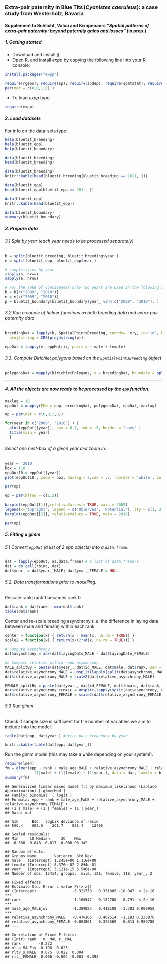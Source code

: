 <!--
%\VignetteEngine{knitr::knitr}
%\VignetteIndexEntry{Blue Tits Case study}
-->

### Extra-pair paternity in Blue Tits (_Cyanistes caeruleus_): a case study from Westerholz, Bavaria 

#### Supplement to Schlicht, Valcu and Kempenaers _"Spatial patterns of extra-pair paternity: beyond paternity gains and losses"_ (in prep.)


##### 1. Getting started
 * Download and install [R](http://cran.rstudio.com/).
 * Open R, and install _expp_ by copying the following line into your R console:  
```r
install.packages("expp")
```  
  
```r
require(rgeos); require(sp); require(spdep); require(spatstat); require(deldir)
par(mar = c(0,0,1,0) )
```
 * To load _expp_ type:   
```r
require(expp)
```

##### 2. Load datasets
For info on the data-sets type: 
```r
help(bluetit_breeding)
help(bluetit_epp)
help(bluetit_boundary)
```

```r
data(bluetit_breeding)
head(bluetit_breeding)
```
```r
data(bluetit_breeding)
knitr::kable(head(bluetit_breeding[bluetit_breeding == 2011, ]))
```

```r
data(bluetit_epp)
head(bluetit_epp[bluetit_epp == 2011, ])
```
```r
data(bluetit_epp)
knitr::kable(head(bluetit_epp))
```

```r
data(bluetit_boundary)
summary(bluetit_boundary)
```

##### 3. Prepare data

###### 3.1 Split by year (each year needs to be processed separately)

```r
b = split(bluetit_breeding, bluetit_breeding$year_)
e = split(bluetit_epp, bluetit_epp$year_) 

# sample sizes by year
sapply(b, nrow)
sapply(e, nrow)

# For the sake of conciseness only two years are used in the folowing analyses
b = b[c("2009", "2010")]
e = e[c("2009", "2010")]
p = bluetit_boundary[bluetit_boundary$year_ %in% c("2009", "2010"), ]

```

###### 3.2 Run a couple of helper functions on both breeding data and extra-pair paternity data 
```r
breedingDat = lapply(b, SpatialPointsBreeding, coords= ~x+y, id='id', breeding= ~male + female, 
  proj4string = CRS(proj4string(p)))

eppDat = lapply(e, eppMatrix, pairs = ~ male + female)


```

###### 3.3. Compute Dirichlet polygons based on the `SpatialPointsBreeding` object

```r
polygonsDat = mapply(DirichletPolygons, x = breedingDat, boundary = split(p, p$year_)) 
```  
********************************************************************************

##### 4. All the objects are now ready to be processed by the `epp` function.
```r
maxlag = 10
eppOut = mapply(FUN = epp, breedingDat, polygonsDat, eppDat, maxlag)
```

```r
op = par(mar = c(0,0,2,0))

for(year in c("2009", "2010") ) { 
  plot(eppOut[[year]], cex = 0.7, lwd = .5, border = "navy" )
  title(main = year)
  }


```
###### Select one nest-box of a given year and zoom in.
```r
year = '2010'
box = 110
eppOut10 = eppOut[[year]]
plot(eppOut10 , zoom = box, maxlag = 2,cex = .7,  border = 'white', col = 'grey70', zoom.col = "bisque")

par(op)
```

```r
op = par(mfrow = c(1,2))
    
barplot(eppOut[[1]],relativeValues = TRUE, main = 2009) 
legend(x="topright", legend = c('Observed', 'Potential'), lty = c(1, 2),bty='n')
barplot(eppOut[[2]], relativeValues = TRUE, main = 2010)

par(op)
```

##### 5. Fitting a _glmm_ 

###### 5.1 Convert `eppOut` (a list of 2 _epp_ objects) into a `data.frame`.
```r
dat = lapply(eppOut, as.data.frame) # a list of data.frame-s
dat = do.call(rbind, dat)
dat$year_ = dat$year__MALE; dat$year__FEMALE = NULL

```

###### 5.2. Data transformations prior to modelling.

####### Rescale rank; rank 1 becames rank 0
```r
dat$rank = dat$rank - min(dat$rank)
table(dat$rank)
```
####### Center and re-scale breeding asynchrony (i.e. the difference in laying data between male and female) within each rank.

```r
center = function(x) { return(x - mean(x, na.rm = TRUE)) }
scale2 = function(x) { return(x/(2*sd(x, na.rm = TRUE))) }

# Compute asynchrony
dat$asynchrony = abs(dat$layingDate_MALE - dat$layingDate_FEMALE)

#a Compute relative within-rank asynchrony
MALE_splitBy = paste(dat$year_, dat$id_MALE, dat$male, dat$rank, sep = "_")
dat$relative_asynchrony_MALE = unsplit(lapply(split(dat$asynchrony, MALE_splitBy), center), MALE_splitBy)
dat$relative_asynchrony_MALE = scale2(dat$relative_asynchrony_MALE)

FEMALE_splitBy = paste(dat$year_, dat$id_FEMALE, dat$female, dat$rank, sep = "_")
dat$relative_asynchrony_FEMALE = unsplit(lapply(split(dat$asynchrony, FEMALE_splitBy), center), FEMALE_splitBy)
dat$relative_asynchrony_FEMALE = scale2(dat$relative_asynchrony_FEMALE)
```

###### 5.3 Run _glmm_
####### Check if sample size is sufficient for the number of variables we aim to include into the model.
```r
table(dat$epp, dat$year_) #extra-pair frequency by year.
```
```r
knitr::kable(table(dat$epp, dat$year_))
```

####### Run the glmm model (this may take a while depending on your system!).
```r
require(lme4)
fm = glmer(epp ~ rank + male_age_MALE + relative_asynchrony_MALE + relative_asynchrony_FEMALE + 
             (1|male) + (1|female) + (1|year_), data = dat, family = binomial)
summary(fm)
```

```
## Generalized linear mixed model fit by maximum likelihood (Laplace Approximation) ['glmerMod']
## Family: binomial  ( logit )
## Formula: epp ~ rank + male_age_MALE + relative_asynchrony_MALE + relative_asynchrony_FEMALE +  
## (1 | male) + (1 | female) + (1 | year_)
## Data: dat

## AIC      BIC   logLik deviance df.resid 
## 599.4    658.8   -291.7    583.4    12406 

## Scaled residuals: 
## Min     1Q Median     3Q    Max 
## -0.568 -0.048 -0.017 -0.006 96.102 

## Random effects:
## Groups Name        Variance  Std.Dev. 
## male   (Intercept) 1.245e+00 1.116e+00
## female (Intercept) 8.376e-02 2.894e-01
## year_  (Intercept) 3.121e-15 5.586e-08
## Number of obs: 12414, groups:  male, 121; female, 118; year_, 2

## Fixed effects:
## Estimate Std. Error z value Pr(>|z|)    
## (Intercept)                -3.325738   0.331005 -10.047  < 2e-16 ***
## rank                       -1.166547   0.132700  -8.791  < 2e-16 ***
## male_age_MALEjuv           -1.380823   0.418108  -3.303 0.000958 ***
## relative_asynchrony_MALE   -0.476106   0.402514  -1.183 0.236876    
## relative_asynchrony_FEMALE -0.004861   0.376569  -0.013 0.989700    
## ---

## Correlation of Fixed Effects:
## (Intr) rank   m__MAL r__MAL
## rank        -0.272                     
## ml_g_MALEjv -0.198  0.025              
## rltv_s_MALE  0.075  0.022  0.004       
## rlt__FEMALE  0.006 -0.004 -0.003 -0.393

```





































